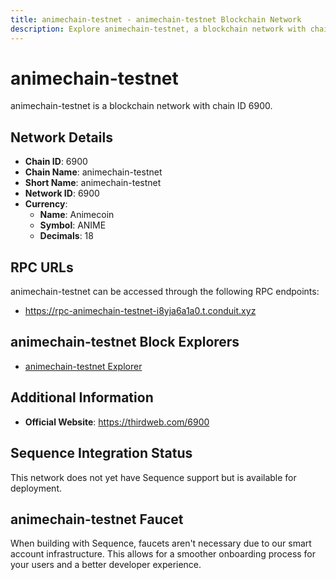 ```yaml
--- 
title: animechain-testnet - animechain-testnet Blockchain Network
description: Explore animechain-testnet, a blockchain network with chain ID 6900. Learn about its native currency, Animecoin, and how to interact with the network.
---
```


# animechain-testnet

animechain-testnet is a blockchain network with chain ID 6900.

## Network Details

- **Chain ID**: 6900
- **Chain Name**: animechain-testnet
- **Short Name**: animechain-testnet
- **Network ID**: 6900
- **Currency**: 
  - **Name**: Animecoin
  - **Symbol**: ANIME
  - **Decimals**: 18

## RPC URLs

animechain-testnet can be accessed through the following RPC endpoints:

- https://rpc-animechain-testnet-i8yja6a1a0.t.conduit.xyz

## animechain-testnet Block Explorers

- [animechain-testnet Explorer](https://explorer-animechain-testnet-i8yja6a1a0.t.conduit.xyz)

## Additional Information

- **Official Website**: https://thirdweb.com/6900

## Sequence Integration Status

This network does not yet have Sequence support but is available for deployment.

## animechain-testnet Faucet

When building with Sequence, faucets aren't necessary due to our smart account infrastructure. This allows for a smoother onboarding process for your users and a better developer experience.
